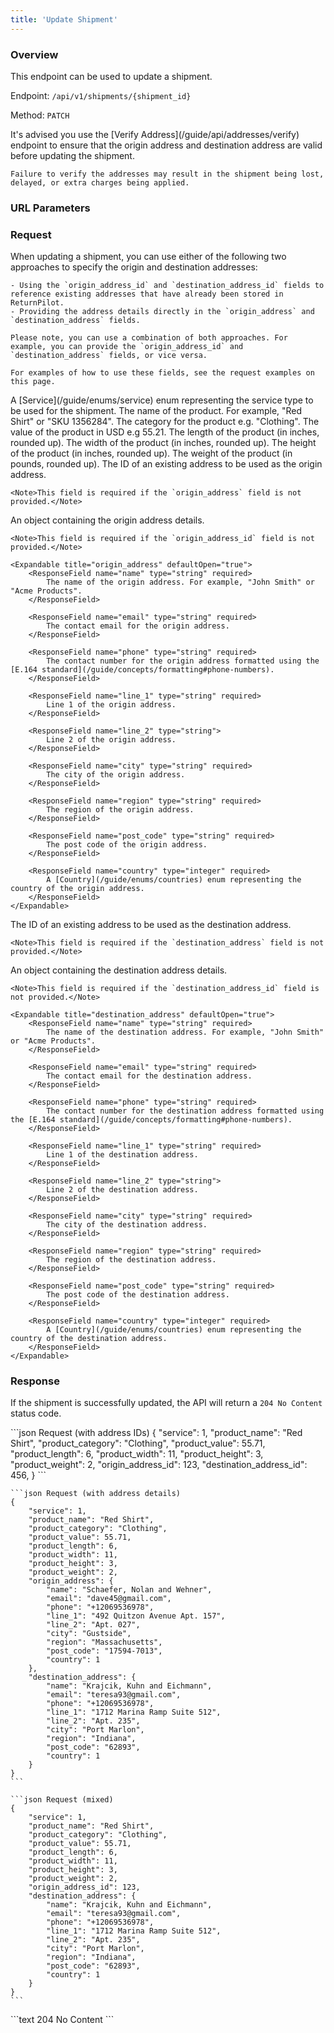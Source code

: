 ```yaml
---
title: 'Update Shipment'
---
```



### Overview

This endpoint can be used to update a shipment.

Endpoint: `/api/v1/shipments/{shipment_id}`

Method: `PATCH`

<Warning>
    It's advised you use the [Verify Address](/guide/api/addresses/verify) endpoint to ensure that the origin address and destination address are valid before updating the shipment.

    Failure to verify the addresses may result in the shipment being lost, delayed, or extra charges being applied.
</Warning>

### URL Parameters

<ShipmentIdField action="update"/>

### Request

<Note>
    When updating a shipment, you can use either of the following two approaches to specify the origin and destination addresses:

    - Using the `origin_address_id` and `destination_address_id` fields to reference existing addresses that have already been stored in ReturnPilot.
    - Providing the address details directly in the `origin_address` and `destination_address` fields.

    Please note, you can use a combination of both approaches. For example, you can provide the `origin_address_id` and `destination_address` fields, or vice versa.

    For examples of how to use these fields, see the request examples on this page.
</Note>

<ResponseField name="service" type="integer" required>
    A [Service](/guide/enums/service) enum representing the service type to be used for the shipment.
</ResponseField>

<ResponseField name="product_name" type="string" required>
    The name of the product. For example, "Red Shirt" or "SKU 1356284".
</ResponseField>

<ResponseField name="product_category" type="string" required>
    The category for the product e.g. "Clothing".
</ResponseField>

<ResponseField name="product_value" type="decimal" required>
    The value of the product in USD e.g 55.21.
</ResponseField>

<ResponseField name="product_length" type="integer" required>
    The length of the product (in inches, rounded up).
</ResponseField>

<ResponseField name="product_width" type="integer" required>
    The width of the product (in inches, rounded up).
</ResponseField>

<ResponseField name="product_height" type="integer" required>
    The height of the product (in inches, rounded up).
</ResponseField>

<ResponseField name="product_weight" type="integer" required>
    The weight of the product (in pounds, rounded up).
</ResponseField>

<ResponseField name="origin_address_id" type="integer">
    The ID of an existing address to be used as the origin address.

    <Note>This field is required if the `origin_address` field is not provided.</Note>
</ResponseField>

<ResponseField name="origin_address" type="array">
    An object containing the origin address details.

    <Note>This field is required if the `origin_address_id` field is not provided.</Note>

    <Expandable title="origin_address" defaultOpen="true">
        <ResponseField name="name" type="string" required>
            The name of the origin address. For example, "John Smith" or "Acme Products".
        </ResponseField>

        <ResponseField name="email" type="string" required>
            The contact email for the origin address.
        </ResponseField>

        <ResponseField name="phone" type="string" required>
            The contact number for the origin address formatted using the [E.164 standard](/guide/concepts/formatting#phone-numbers).
        </ResponseField>

        <ResponseField name="line_1" type="string" required>
            Line 1 of the origin address.
        </ResponseField>

        <ResponseField name="line_2" type="string">
            Line 2 of the origin address.
        </ResponseField>

        <ResponseField name="city" type="string" required>
            The city of the origin address.
        </ResponseField>

        <ResponseField name="region" type="string" required>
            The region of the origin address.
        </ResponseField>

        <ResponseField name="post_code" type="string" required>
            The post code of the origin address.
        </ResponseField>

        <ResponseField name="country" type="integer" required>
            A [Country](/guide/enums/countries) enum representing the country of the origin address.
        </ResponseField>
    </Expandable>
</ResponseField>

<ResponseField name="destination_address_id" type="integer">
    The ID of an existing address to be used as the destination address.

    <Note>This field is required if the `destination_address` field is not provided.</Note>
</ResponseField>

<ResponseField name="destination_address" type="array">
    An object containing the destination address details.

    <Note>This field is required if the `destination_address_id` field is not provided.</Note>

    <Expandable title="destination_address" defaultOpen="true">
        <ResponseField name="name" type="string" required>
            The name of the destination address. For example, "John Smith" or "Acme Products".
        </ResponseField>

        <ResponseField name="email" type="string" required>
            The contact email for the destination address.
        </ResponseField>

        <ResponseField name="phone" type="string" required>
            The contact number for the destination address formatted using the [E.164 standard](/guide/concepts/formatting#phone-numbers).
        </ResponseField>

        <ResponseField name="line_1" type="string" required>
            Line 1 of the destination address.
        </ResponseField>

        <ResponseField name="line_2" type="string">
            Line 2 of the destination address.
        </ResponseField>

        <ResponseField name="city" type="string" required>
            The city of the destination address.
        </ResponseField>

        <ResponseField name="region" type="string" required>
            The region of the destination address.
        </ResponseField>

        <ResponseField name="post_code" type="string" required>
            The post code of the destination address.
        </ResponseField>

        <ResponseField name="country" type="integer" required>
            A [Country](/guide/enums/countries) enum representing the country of the destination address.
        </ResponseField>
    </Expandable>
</ResponseField>

### Response

If the shipment is successfully updated, the API will return a `204 No Content` status code.

<RequestExample>
    ```json Request (with address IDs)
    {
        "service": 1,
        "product_name": "Red Shirt",
        "product_category": "Clothing",
        "product_value": 55.71,
        "product_length": 6,
        "product_width": 11,
        "product_height": 3,
        "product_weight": 2,
        "origin_address_id": 123,
        "destination_address_id": 456,
    }
    ```

    ```json Request (with address details)
    {
        "service": 1,
        "product_name": "Red Shirt",
        "product_category": "Clothing",
        "product_value": 55.71,
        "product_length": 6,
        "product_width": 11,
        "product_height": 3,
        "product_weight": 2,
        "origin_address": {
            "name": "Schaefer, Nolan and Wehner",
            "email": "dave45@gmail.com",
            "phone": "+12069536978",
            "line_1": "492 Quitzon Avenue Apt. 157",
            "line_2": "Apt. 027",
            "city": "Gustside",
            "region": "Massachusetts",
            "post_code": "17594-7013",
            "country": 1
        },
        "destination_address": {
            "name": "Krajcik, Kuhn and Eichmann",
            "email": "teresa93@gmail.com",
            "phone": "+12069536978",
            "line_1": "1712 Marina Ramp Suite 512",
            "line_2": "Apt. 235",
            "city": "Port Marlon",
            "region": "Indiana",
            "post_code": "62893",
            "country": 1
        }
    }
    ```

    ```json Request (mixed)
    {
        "service": 1,
        "product_name": "Red Shirt",
        "product_category": "Clothing",
        "product_value": 55.71,
        "product_length": 6,
        "product_width": 11,
        "product_height": 3,
        "product_weight": 2,
        "origin_address_id": 123,
        "destination_address": {
            "name": "Krajcik, Kuhn and Eichmann",
            "email": "teresa93@gmail.com",
            "phone": "+12069536978",
            "line_1": "1712 Marina Ramp Suite 512",
            "line_2": "Apt. 235",
            "city": "Port Marlon",
            "region": "Indiana",
            "post_code": "62893",
            "country": 1
        }
    }
    ```
</RequestExample>

<ResponseExample>
    ```text 204
    No Content
    ```
</ResponseExample>